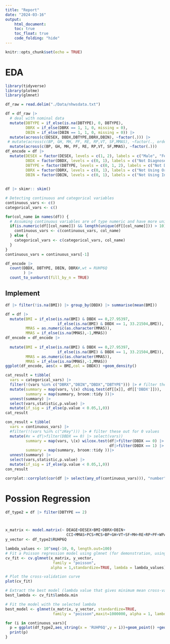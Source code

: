 ```yaml
---
title: "Report"
date: "2024-03-16"
output: 
    html_document:
    toc: true
    toc_float: true
    code_folding: "hide"
---
```


```r
knitr::opts_chunk$set(echo = TRUE)
```

# EDA

```r
library(tidyverse)
library(plotme)
library(glmnet)
```

```r
df_raw = read.delim("./Data/nhwsdata.txt") 
```



```r
df = df_raw |>
  # deal with nominal data
  mutate(DBTYPE = if_else(is.na(DBTYPE), 0, DBTYPE),
         DBRX = if_else(DBRX == 1, 1, 0, missing = 0),
         DBIN = if_else(DBIN == 1, 1, 0, missing = 0)) |>
  mutate(across(c(DESEX, DBDX,DBTYPE,DBRX,DBIN), ~factor(.))) |>
 # mutate(across(c(BP, GH, MH, PF, RE, RP,VT, SF,MMAS), ~factor(., ordered = TRUE))) |>
  mutate(across(c(BP, GH, MH, PF, RE, RP,VT, SF,MMAS), ~factor(.))) 
df_encode = df |>
  mutate(DESEX = factor(DESEX, levels = c(1, 2), labels = c("Male", "Female")),
         DBDX = factor(DBDX, levels = c(0, 1), labels = c("Not Diagnosed", "Diagnosed")),
         DBTYPE = factor(DBTYPE, levels = c(0, 1, 2), labels = c("Not Diagnosed", "Type 1", "Type 2")),
         DBRX = factor(DBRX, levels = c(0, 1), labels = c("Not Using Oral", "Using Oral")),
         DBIN = factor(DBIN, levels = c(0, 1), labels = c("Not Using Insulin", "Using Insulin"))) 
  
  
df |> skimr:: skim()
```

```r
# Detecting continuous and categorical variables
continuous_vars <- c()
categorical_vars <- c()

for(col_name in names(df)) {
  # Assuming continuous variables are of type numeric and have more unique values
  if(is.numeric(df[[col_name]]) && length(unique(df[[col_name]])) > 10) { 
    continuous_vars <- c(continuous_vars, col_name)
  } else { 
    categorical_vars <- c(categorical_vars, col_name)
  }
}
continuous_vars = continuous_vars[-1]
```


```r
df_encode |>
  count(DBDX, DBTYPE, DBIN, DBRX#,wt = RUHP6Q
        ) |>
  count_to_sunburst(fill_by_n = TRUE)
```
## Implement

```r
df |> filter(!is.na(BMI)) |> group_by(DBDX) |> summarise(mean(BMI))

df = df |>
  mutate(BMI = if_else(is.na(BMI) & DBDX == 0,27.95397,
                       if_else(is.na(BMI) & DBDX == 1, 33.21504,BMI)),
         MMAS = as.numeric(as.character(MMAS)),
         MMAS = if_else(is.na(MMAS),-1,MMAS))
df_encode = df_encode |>
  
  mutate(BMI = if_else(is.na(BMI) & DBDX == 0,27.95397,
                       if_else(is.na(BMI) & DBDX == 1, 33.21504,BMI)),
         MMAS = as.numeric(as.character(MMAS)),
         MMAS = if_else(is.na(MMAS),-1,MMAS))
ggplot(df_encode, aes(x = BMI,col = DBDX)) +geom_density()
```

```r
cat_result = tibble(
  vars = categorical_vars) |>
  filter(!(vars %in% c("DBRX","DBIN","DBDX","DBTYPE"))) |> # filter these out for 0 values
  mutate(summary = map(vars, \(x) chisq.test(df[[x]], df[['DBDX']])),
         summary = map(summary, broom::tidy ))|>
  unnest(summary) |>
  select(vars,statistic,p.value) |>
  mutate(if_sig = if_else(p.value < 0.05,1,0))
cat_result
```



```r
con_result = tibble(
  vars = continuous_vars) |>
  #filter(!(vars %in% c("zKey"))) |> # filter these out for 0 values
  mutate(#x = df|>filter(DBDX == 0) |> select(vars))
         summary = map(vars, \(x) wilcox.test(df|>filter(DBDX == 0) |> select(x) |> pull(),
                                              df|>filter(DBDX == 1) |> select(x) |> pull())),
         summary = map(summary, broom::tidy ))|>
  unnest(summary) |>
  select(vars,statistic,p.value) |>
  mutate(if_sig = if_else(p.value < 0.05,1,0))
con_result
```

```r
corrplot::corrplot(cor(df |> select(any_of(continuous_vars))), "number")
```

# Possion Regression


```r

df_type2 = df |> filter(DBTYPE == 2)



x_matrix <- model.matrix(~ DEAGE+DESEX+BMI+DBRX+DBIN+
                           CCI+MMAS+PCS+MCS+BP+GH+VT+SF+MH+RE+RP+PF+WPACTIMP, data = df_type2 )[, -1] # Creating a model matrix, excluding the intercept
y_vector <- df_type2$RUHP6Q

lambda_values <- 10^seq(-10, 0, length.out=100)
# Fit a Poisson regression model using glmnet (for demonstration, using LASSO)
cv_fit <- cv.glmnet(x_matrix, y_vector,
                     family = "poisson", 
                    alpha = 1,standardize=TRUE, lambda = lambda_values)

# Plot the cross-validation curve
plot(cv_fit)

# Extract the best model (lambda value that gives minimum mean cross-validated error)
best_lambda <- cv_fit$lambda.min

# Fit the model with the selected lambda
best_model <- glmnet(x_matrix, y_vector, standardize=TRUE,
                     family = "poisson",maxit=1000000, alpha = 1, lambda = best_lambda)

```

```r
for (i in continuous_vars){
  p = ggplot(df_type2,aes_string(x = 'RUHP6Q',y = i))+geom_point() +geom_smooth()
  print(p)
}

```


